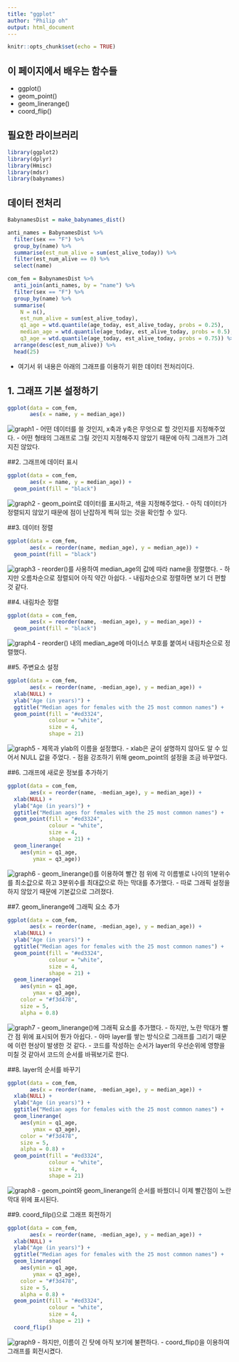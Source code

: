 ```yaml
---
title: "ggplot"
author: "Philip oh"
output: html_document
---
```


```r
knitr::opts_chunk$set(echo = TRUE)
```

## 이 페이지에서 배우는 함수들
- ggplot()
- geom_point()
- geom_linerange()
- coord_flip()

## 필요한 라이브러리
```r
library(ggplot2)
library(dplyr)
library(Hmisc)
library(mdsr)
library(babynames)
```

## 데이터 전처리
```r
BabynamesDist = make_babynames_dist()

anti_names = BabynamesDist %>% 
  filter(sex == "F") %>% 
  group_by(name) %>%
  summarise(est_num_alive = sum(est_alive_today)) %>% 
  filter(est_num_alive == 0) %>% 
  select(name)

com_fem = BabynamesDist %>%
  anti_join(anti_names, by = "name") %>% 
  filter(sex == "F") %>%
  group_by(name) %>%
  summarise(
    N = n(), 
    est_num_alive = sum(est_alive_today),
    q1_age = wtd.quantile(age_today, est_alive_today, probs = 0.25),
    median_age = wtd.quantile(age_today, est_alive_today, probs = 0.5),
    q3_age = wtd.quantile(age_today, est_alive_today, probs = 0.75)) %>%
  arrange(desc(est_num_alive)) %>%
  head(25)
```

- 여기서 위 내용은 아래의 그래프를 이용하기 위한 데이터 전처리이다.

## 1. 그래프 기본 설정하기
```r
ggplot(data = com_fem,
       aes(x = name, y = median_age))

```

![graph1](https://github.com/rakkoon23/My_Dictionary_of_R/blob/master/ggplot/1.png?raw=true)
- 어떤 데이터를 쓸 것인지, x축과 y축은 무엇으로 할 것인지를 지정해주었다.
- 어떤 형태의 그래프로 그릴 것인지 지정해주지 않았기 때문에 아직 그래프가 그려지진 않았다.

##2. 그래프에 데이터 표시
```r
ggplot(data = com_fem,
       aes(x = name, y = median_age)) +
  geom_point(fill = "black")
```

![graph2](https://github.com/rakkoon23/My_Dictionary_of_R/blob/master/ggplot/2.png?raw=true)
- geom_point로 데이터를 표시하고, 색을 지정해주었다.
- 아직 데이터가 정렬되지 않았기 때문에 점이 난잡하게 찍혀 있는 것을 확인할 수 있다.

##3. 데이터 정렬
```r
ggplot(data = com_fem,
       aes(x = reorder(name, median_age), y = median_age)) +
  geom_point(fill = "black")
```

![graph3](https://github.com/rakkoon23/My_Dictionary_of_R/blob/master/ggplot/3.png?raw=true)
- reorder()를 사용하여 median_age의 값에 따라 name을 정렬했다.
- 하지만 오름차순으로 정렬되어 아직 약간 아쉽다.
- 내림차순으로 정렬하면 보기 더 편할 것 같다.

##4. 내림차순 정렬
```r
ggplot(data = com_fem,
       aes(x = reorder(name, -median_age), y = median_age)) +
  geom_point(fill = "black")
```

![graph4](https://github.com/rakkoon23/My_Dictionary_of_R/blob/master/ggplot/4.png?raw=true)
- reorder() 내의 median_age에 마이너스 부호를 붙여서 내림차순으로 정렬했다.

##5. 주변요소 설정
```r
ggplot(data = com_fem,
       aes(x = reorder(name, -median_age), y = median_age)) +
  xlab(NULL) +
  ylab("Age (in years)") +
  ggtitle("Median ages for females with the 25 most common names") +
  geom_point(fill = "#ed3324",
             colour = "white",
             size = 4,
             shape = 21)
```

![graph5](https://github.com/rakkoon23/My_Dictionary_of_R/blob/master/ggplot/5.png?raw=true)
- 제목과 ylab의 이름을 설정했다.
- xlab은 굳이 설명하지 않아도 알 수 있어서 NULL 값을 주었다.
- 점을 강조하기 위해 geom_point의 설정을 조금 바꾸었다.

##6. 그래프에 새로운 정보를 추가하기
```r
ggplot(data = com_fem,
       aes(x = reorder(name, -median_age), y = median_age)) +
  xlab(NULL) +
  ylab("Age (in years)") +
  ggtitle("Median ages for females with the 25 most common names") +
  geom_point(fill = "#ed3324",
             colour = "white",
             size = 4,
             shape = 21) +
  geom_linerange(
    aes(ymin = q1_age,
        ymax = q3_age))
```

![graph6](https://github.com/rakkoon23/My_Dictionary_of_R/blob/master/ggplot/6.png?raw=true)
- geom_linerange()를 이용하여 빨간 점 위에 각 이름별로 나이의 1분위수를 최소값으로 하고 3분위수를 최대값으로 하는 막대를 추가했다.
- 따로 그래픽 설정을 하지 않았기 때문에 기본값으로 그려졌다.

##7. geom_linerange에 그래픽 요소 추가
```r
ggplot(data = com_fem,
       aes(x = reorder(name, -median_age), y = median_age)) +
  xlab(NULL) +
  ylab("Age (in years)") +
  ggtitle("Median ages for females with the 25 most common names") +
  geom_point(fill = "#ed3324",
             colour = "white",
             size = 4,
             shape = 21) +
  geom_linerange(
    aes(ymin = q1_age,
        ymax = q3_age),
    color = "#f3d478",
    size = 5,
    alpha = 0.8)
```

![graph7](https://github.com/rakkoon23/My_Dictionary_of_R/blob/master/ggplot/7.png?raw=true)
- geom_linerange()에 그래픽 요소를 추가했다.
- 하지만, 노란 막대가 빨간 점 위에 표시되어 뭔가 아쉽다.
- 아마 layer를 쌓는 방식으로 그래프를 그리기 때문에 이런 현상이 발생한 것 같다.
- 코드를 작성하는 순서가 layer의 우선순위에 영향을 미칠 것 같아서 코드의 순서를 바꿔보기로 한다.

##8. layer의 순서를 바꾸기
```r
ggplot(data = com_fem,
       aes(x = reorder(name, -median_age), y = median_age)) +
  xlab(NULL) +
  ylab("Age (in years)") +
  ggtitle("Median ages for females with the 25 most common names") +
  geom_linerange(
    aes(ymin = q1_age,
        ymax = q3_age),
    color = "#f3d478",
    size = 5,
    alpha = 0.8) +
  geom_point(fill = "#ed3324",
             colour = "white",
             size = 4,
             shape = 21)
```

![graph8](https://github.com/rakkoon23/My_Dictionary_of_R/blob/master/ggplot/8.png?raw=true)
- geom_point와 geom_linerange의 순서를 바꿨더니 이제 빨간점이 노란 막대 위에 표시된다.

##9. coord_filp()으로 그래프 회전하기
```r
ggplot(data = com_fem,
       aes(x = reorder(name, -median_age), y = median_age)) +
  xlab(NULL) +
  ylab("Age (in years)") +
  ggtitle("Median ages for females with the 25 most common names") +
  geom_linerange(
    aes(ymin = q1_age,
        ymax = q3_age),
    color = "#f3d478",
    size = 5,
    alpha = 0.8) +
  geom_point(fill = "#ed3324",
             colour = "white",
             size = 4,
             shape = 21) +
  coord_flip()
```

![graph9](https://github.com/rakkoon23/My_Dictionary_of_R/blob/master/ggplot/9.png?raw=true)
- 하지만, 이름이 긴 탓에 아직 보기에 불편하다.
- coord_flip()을 이용하여 그래프를 회전시켰다.
